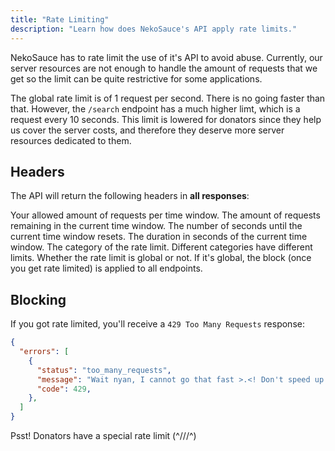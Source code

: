 ```yaml
---
title: "Rate Limiting"
description: "Learn how does NekoSauce's API apply rate limits."
---
```


NekoSauce has to rate limit the use of it's API to avoid abuse. Currently, our server resources are not enough to handle the amount of requests that we get so the limit can be quite restrictive for some applications.

The global rate limit is of 1 request per second. There is no going faster than that. However, the `/search` endpoint has a much higher limt, which is a request every 10 seconds. This limit is lowered for donators since they help us cover the server costs, and therefore they deserve more server resources dedicated to them.

## Headers

The API will return the following headers in **all responses**:

<ResponseField name="X-RateLimit-Limit" type="number" default="1">
    Your allowed amount of requests per time window.
</ResponseField>

<ResponseField name="X-RateLimit-Remaining" type="number">
    The amount of requests remaining in the current time window.
</ResponseField>

<ResponseField name="X-RateLimit-Reset-After" type="number">
    The number of seconds until the current time window resets.
</ResponseField>

<ResponseField name="X-RateLimit-Window" type="number">
    The duration in seconds of the current time window.
</ResponseField>

<ResponseField name="X-RateLimit-Category" type="string">
    The category of the rate limit. Different categories have different limits.
</ResponseField>

<ResponseField name="X-RateLimit-Global" type="boolean">
    Whether the rate limit is global or not. If it's global, the block (once you get rate limited) is applied to all endpoints.
</ResponseField>

## Blocking

If you got rate limited, you'll receive a `429 Too Many Requests` response:

```json
{
  "errors": [
    {
      "status": "too_many_requests",
      "message": "Wait nyan, I cannot go that fast >.<! Don't speed up like that again or you'll end up getting blocked for longer than usual.",
      "code": 429,
    },
  ]
}
```

<Note>
    Psst! Donators have a special rate limit (^///^)
</Note>
